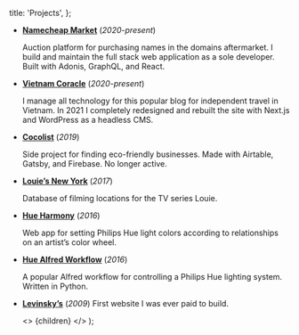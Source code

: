 
  title: 'Projects',
};

- **[Namecheap Market](https://www.namecheap.com/market)** (_2020-present_)

  Auction platform for purchasing names in the domains aftermarket. I build and maintain the full stack web application as a sole developer. Built with Adonis, GraphQL, and React.

- **[Vietnam Coracle](https://www.vietnamcoracle.com)** (_2020-present_)

  I manage all technology for this popular blog for independent travel in Vietnam. In 2021 I completely redesigned and rebuilt the site with Next.js and WordPress as a headless CMS.

- **[Cocolist](https://www.cocolist.app)** (_2019_)

  Side project for finding eco-friendly businesses. Made with Airtable, Gatsby, and Firebase. No longer active.

- **[Louie’s New York](http://www.louiesnewyork.com)** (_2017_)

  Database of filming locations for the TV series Louie.

- **[Hue Harmony](http://benknight.github.io/hue-harmony)** (_2016_)

  Web app for setting Philips Hue light colors according to relationships on an artist’s color wheel.

- **[Hue Alfred Workflow](https://github.com/benknight/hue-alfred-workflow)** (_2016_)

  A popular Alfred workflow for controlling a Philips Hue lighting system. Written in Python.

- **[Levinsky’s](https://levinskys.com/)** (_2009_)
  First website I was ever paid to build.

  <>
    <Layout meta={meta}>{children}</Layout>
  </>
);
